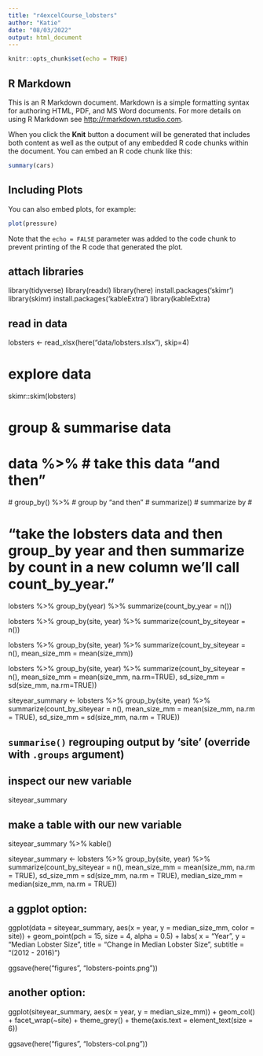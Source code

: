 ```yaml
---
title: "r4excelCourse_lobsters"
author: "Katie"
date: "08/03/2022"
output: html_document
---
```


```r
knitr::opts_chunk$set(echo = TRUE)
```

## R Markdown

This is an R Markdown document. Markdown is a simple formatting syntax for authoring HTML, PDF, and MS Word documents. For more details on using R Markdown see <http://rmarkdown.rstudio.com>.

When you click the **Knit** button a document will be generated that includes both content as well as the output of any embedded R code chunks within the document. You can embed an R code chunk like this:

```r
summary(cars)
```

## Including Plots

You can also embed plots, for example:

```r
plot(pressure)
```

Note that the `echo = FALSE` parameter was added to the code chunk to prevent printing of the R code that generated the plot.


## attach libraries
library(tidyverse)
library(readxl)
library(here)
install.packages('skimr')
library(skimr) 
install.packages('kableExtra')
library(kableExtra)  

## read in data
lobsters <- read_xlsx(here("data/lobsters.xlsx"), skip=4)

# explore data
skimr::skim(lobsters) 

# group & summarise data
# data %>% # take this data "and then"
  # group_by() %>% # group by "and then"
  # summarize() # summarize by #
  
# “take the lobsters data and then group_by year and then summarize by count in a new column we’ll call count_by_year.” #

lobsters %>%
  group_by(year) %>%
  summarize(count_by_year = n())


lobsters %>%
  group_by(site, year) %>%
  summarize(count_by_siteyear =  n())

lobsters %>%
  group_by(site, year) %>%
  summarize(count_by_siteyear =  n(),
            mean_size_mm = mean(size_mm))

lobsters %>%
  group_by(site, year) %>%
  summarize(count_by_siteyear =  n(), 
            mean_size_mm = mean(size_mm, na.rm=TRUE), 
            sd_size_mm = sd(size_mm, na.rm=TRUE))

siteyear_summary <- lobsters %>%
  group_by(site, year) %>%
  summarize(count_by_siteyear =  n(), 
            mean_size_mm = mean(size_mm, na.rm = TRUE), 
            sd_size_mm = sd(size_mm, na.rm = TRUE))

## `summarise()` regrouping output by 'site' (override with `.groups` argument)

## inspect our new variable 
siteyear_summary 

## make a table with our new variable
siteyear_summary %>%
  kable()
  
siteyear_summary <- lobsters %>%
  group_by(site, year) %>%
  summarize(count_by_siteyear =  n(), 
            mean_size_mm = mean(size_mm, na.rm = TRUE), 
            sd_size_mm = sd(size_mm, na.rm = TRUE), 
            median_size_mm = median(size_mm, na.rm = TRUE))


## a ggplot option:
ggplot(data = siteyear_summary, aes(x = year, y = median_size_mm, color = site)) +
 geom_point(pch = 15,
             size = 4,
             alpha = 0.5) +
  labs(
    x = "Year",
    y = "Median Lobster Size",
    title = "Change in Median Lobster Size",
    subtitle = "(2012 - 2016)")

ggsave(here("figures", "lobsters-points.png"))


## another option:
ggplot(siteyear_summary, aes(x = year, y = median_size_mm)) +
  geom_col() +
  facet_wrap(~site) +
 theme_grey() + 
 theme(axis.text = element_text(size = 6)) 
 
ggsave(here("figures", "lobsters-col.png"))

